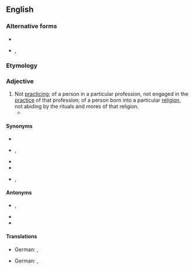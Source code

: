 ==English==

===Alternative forms===
* {{l|en|non-practicing}}
* {{l|en|nonpractising}}, {{l|en|non-practising}}

===Etymology===
{{prefix|en|non|practicing}}

===Adjective===
{{en-adj}}
# Not [[practicing]]; of a person in a particular profession, not engaged in the [[practice]] of that profession; of a person born into a particular [[religion]], not abiding by the rituals and mores of that religion.
#* {{quote-video
|year=1994
|title={{w|Reality Bites}}
|people={{w|Ben Stiller}} and {{w|Winona Ryder}}
|role=Michael Grates and Lelaina Pierce
|passage=''Michael:'' Um, uh, I guess um, I guess I'm, uh a '''nonpracticing''' Jew.<br />''Lelaina:'' Hey, I'm a '''nonpracticing''' virgin.
}}

====Synonyms====
* {{l|en|lapsed}}
* {{l|en|nonobservant}}, {{l|en|non-observant}}
* {{l|en|nonreligious}}
* {{l|en|secular}}
* {{l|en|unobservant}}, {{l|en|un-observant}}

====Antonyms====
* {{l|en|practicing}}, {{l|en|practising}}
* {{l|en|observant}}
* {{l|en|religious}}

====Translations====
{{trans-top|nonpracticing - profession}}
* German: {{t|de|nichtpraktizierend}}, {{t|de|nicht praktizierend}}
{{trans-mid}}
{{trans-bottom}}

{{trans-top|nonpracticing - religion}}
* German: {{t|de|nichtpraktizierend}}, {{t|de|nicht praktizierend}}
{{trans-mid}}
{{trans-bottom}}